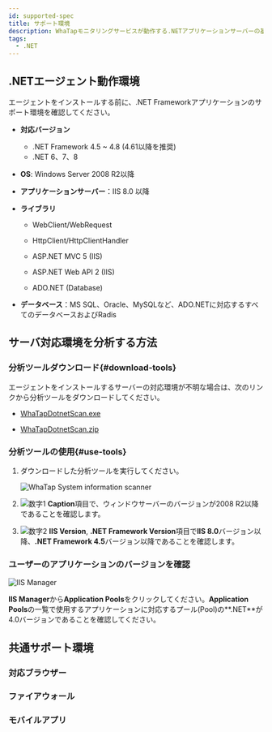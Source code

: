 ```yaml
---
id: supported-spec
title: サポート環境
description: WhaTapモニタリングサービスが動作する.NETアプリケーションサーバーの基本仕様について説明します。
tags:
  - .NET
---
```


## .NETエージェント動作環境

エージェントをインストールする前に、.NET Frameworkアプリケーションのサポート環境を確認してください。

- **対応バージョン**

  - .NET Framework 4.5 ~ 4.8 (4.61以降を推奨)
  - .NET 6、7、8

- **OS**: Windows Server 2008 R2以降

- **アプリケーションサーバー**：IIS 8.0 以降

- **ライブラリ**

  - WebClient/WebRequest

  - HttpClient/HttpClientHandler

  - ASP.NET MVC 5 (IIS)

  - ASP.NET Web API 2 (IIS)

  - ADO.NET (Database)

- **データベース**：MS SQL、Oracle、MySQLなど、ADO.NETに対応するすべてのデータベースおよびRadis

## サーバ対応環境を分析する方法

### 分析ツールダウンロード{#download-tools}

エージェントをインストールするサーバーの対応環境が不明な場合は、次のリンクから分析ツールをダウンロードしてください。

- [WhaTapDotnetScan.exe](https://repo.whatap.io/windows/WhaTapDotnetScan.exe)

- [WhaTapDotnetScan.zip](https://repo.whatap.io/windows/WhaTapDotnetScan.zip)

### 分析ツールの使用{#use-tools}

1. ダウンロードした分析ツールを実行してください。

   ![WhaTap System information scanner](/img/apm-dotnet-analystic-env-01.png)

2. ![数字1](/img/number-01.png) **Caption**項目で、ウィンドウサーバーのバージョンが2008 R2以降であることを確認します。

3. ![数字2](/img/number-02.png) **IIS Version**, **.NET Framework Version**項目で**IIS 8.0**バージョン以降、**.NET Framework 4.5**バージョン以降であることを確認します。

### ユーザーのアプリケーションのバージョンを確認

![IIS Manager](/img/apm-dotnet-application-pool.png)

**IIS Manager**から**Application Pools**をクリックしてください。**Application Pools**の一覧で使用するアプリケーションに対応するプール(Pool)の**.NET**が4.0バージョンであることを確認してください。

## 共通サポート環境

### 対応ブラウザー


<Supportedbrowser />

### ファイアウォール


<Proxy />

### モバイルアプリ


<Mobileapp />
